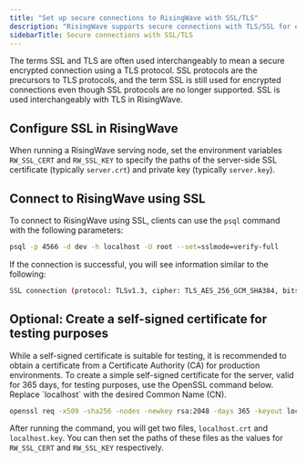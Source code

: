 ```yaml
---
title: "Set up secure connections to RisingWave with SSL/TLS"
description: "RisingWave supports secure connections with TLS/SSL for enhanced client/server communication security."
sidebarTitle: Secure connections with SSL/TLS
---
```


The terms SSL and TLS are often used interchangeably to mean a secure encrypted connection using a TLS protocol. SSL protocols are the precursors to TLS protocols, and the term SSL is still used for encrypted connections even though SSL protocols are no longer supported. SSL is used interchangeably with TLS in RisingWave.

## Configure SSL in RisingWave

When running a RisingWave serving node, set the environment variables `RW_SSL_CERT` and `RW_SSL_KEY` to specify the paths of the server-side SSL certificate (typically `server.crt`) and private key (typically `server.key`).

## Connect to RisingWave using SSL

To connect to RisingWave using SSL, clients can use the `psql` command with the following parameters:

```bash
psql -p 4566 -d dev -h localhost -U root --set=sslmode=verify-full
```

If the connection is successful, you will see information similar to the following:

```bash
SSL connection (protocol: TLSv1.3, cipher: TLS_AES_256_GCM_SHA384, bits: 256, compression: off)
```

## Optional: Create a self-signed certificate for testing purposes

<Note>
While a self-signed certificate is suitable for testing, it is recommended to obtain a certificate from a Certificate Authority (CA) for production environments.
</Note>
To create a simple self-signed certificate for the server, valid for 365 days, for testing purposes, use the OpenSSL command below. Replace `localhost` with the desired Common Name (CN).

```bash
openssl req -x509 -sha256 -nodes -newkey rsa:2048 -days 365 -keyout localhost.key -out localhost.crt
```

After running the command, you will get two files, `localhost.crt` and `localhost.key`. You can then set the paths of these files as the values for `RW_SSL_CERT` and `RW_SSL_KEY` respectively.

